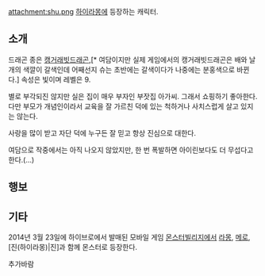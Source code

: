attachment:shu.png
[[하이라몽]]에 등장하는 캐릭터.
== 소개 ==
드래곤 종은 [[드래곤빌리지2/드래곤/빛속성#s-7|캥거래빗드래곤]],[* 여담이지만 실제 게임에서의 캥거래빗드래곤은 배와 날개의 색깔이 갈색인데 어째선지 슈는 초반에는 갈색이다가 나중에는 분홍색으로 바뀐다.] 속성은 빛이며 레벨은 9.

별로 부각되진 않지만 실은 집이 매우 부자인 부잣집 아가씨. 
그래서 쇼핑하기 좋아한다. 다만 부모가 개념인이라서 교육을 잘 가르친 덕에 있는 척하거나 사치스럽게 살고 있지는 않는다.

사랑을 많이 받고 자단 덕에 누구든 잘 믿고 항상 진심으로 대한다.

여담으로 작중에서는 아직 나오지 않았지만, 한 번 폭발하면 아이린보다도 더 무섭다고 한다.(…)
== 행보 ==

== 기타 ==
2014년 3월 23일에 하이브로에서 발매된 모바일 게임 [[몬스터빌리지]]에서 [[라몽]], [[메로]], [진(하이라몽)|진]과 함께 몬스터로 등장한다.

추가바람
